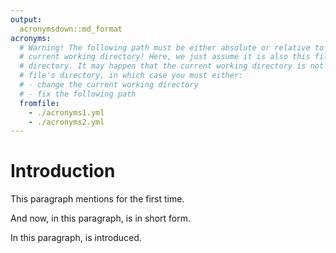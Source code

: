 ```yaml
---
output:
  acronymsdown::md_format
acronyms:
  # Warning! The following path must be either absolute or relative to the 
  # current working directory! Here, we just assume it is also this file's 
  # directory. It may happen that the current working directory is not this
  # file's directory, in which case you must either:
  # - change the current working directory
  # - fix the following path
  fromfile: 
    - ./acronyms1.yml
    - ./acronyms2.yml
---
```


# Introduction {#intro}

This paragraph mentions \acr{RL} for the first time.

And now, in this paragraph, \acr{RL} is in short form.

In this paragraph, \acr{MORL} is introduced.
